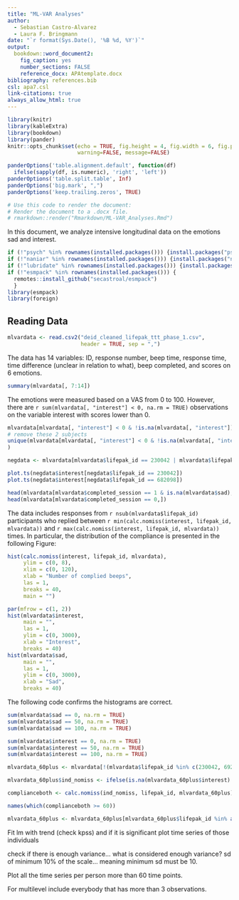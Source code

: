 ```yaml
---
title: "ML-VAR Analyses"
author:
  - Sebastian Castro-Alvarez
  - Laura F. Bringmann
date: "`r format(Sys.Date(), '%B %d, %Y')`"
output: 
  bookdown::word_document2:
    fig_caption: yes
    number_sections: FALSE
    reference_docx: APAtemplate.docx
bibliography: references.bib
csl: apa7.csl
link-citations: true
always_allow_html: true
---
```

  
```r
library(knitr)
library(kableExtra)
library(bookdown)
library(pander)
knitr::opts_chunk$set(echo = TRUE, fig.height = 4, fig.width = 6, fig.pos = "!H",  
                      warning=FALSE, message=FALSE)

panderOptions('table.alignment.default', function(df)
  ifelse(sapply(df, is.numeric), 'right', 'left'))
panderOptions('table.split.table', Inf)
panderOptions('big.mark', ",")
panderOptions('keep.trailing.zeros', TRUE)

# Use this code to render the document:
# Render the document to a .docx file.
# rmarkdown::render("Rmarkdown/ML-VAR_Analyses.Rmd") 
```

In this document, we analyze intensive longitudinal data on the emotions sad and interest.

```r
if (!"psych" %in% rownames(installed.packages())) {install.packages("psych")}
if (!"naniar" %in% rownames(installed.packages())) {install.packages("naniar")}
if (!"lubridate" %in% rownames(installed.packages())) {install.packages("lubridate")}
if (!"esmpack" %in% rownames(installed.packages())) {
  remotes::install_github("secastroal/esmpack")
  }
library(esmpack)
library(foreign)
```

## Reading Data

```r
mlvardata <- read.csv2("deid_cleaned_lifepak_ttt_phase_1.csv", 
                       header = TRUE, sep = ",")
```

The data has 14 variables: ID, response number, beep time, response time, time difference (unclear in relation to what), beep completed, and scores on 6 emotions.

```r
summary(mlvardata[, 7:14])
```

The emotions were measured based on a VAS from 0 to 100. However, there are `r sum(mlvardata[, "interest"] < 0, na.rm = TRUE)` observations on the variable interest with scores lower than 0.

```r
mlvardata[mlvardata[, "interest"] < 0 & !is.na(mlvardata[, "interest"]), c("lifepak_id", "interest", "sad")]
# remove these 2 subjects
unique(mlvardata[mlvardata[, "interest"] < 0 & !is.na(mlvardata[, "interest"]), c("lifepak_id", "interest", "sad")][, 1]
)

negdata <- mlvardata[mlvardata$lifepak_id == 230042 | mlvardata$lifepak_id == 682098, c("lifepak_id", "interest", "sad")]

plot.ts(negdata$interest[negdata$lifepak_id == 230042])
plot.ts(negdata$interest[negdata$lifepak_id == 682098])
```


```r
head(mlvardata[mlvardata$completed_session == 1 & is.na(mlvardata$sad),])
head(mlvardata[mlvardata$completed_session == 0,])
```


The data includes responses from `r nsub(mlvardata$lifepak_id)` participants who replied between `r min(calc.nomiss(interest, lifepak_id, mlvardata))` and `r max(calc.nomiss(interest, lifepak_id, mlvardata))` times. In particular, the distribution of the compliance is presented in the following Figure:

```r
hist(calc.nomiss(interest, lifepak_id, mlvardata),
     ylim = c(0, 8),
     xlim = c(0, 120),
     xlab = "Number of complied beeps",
     las = 1,
     breaks = 40,
     main = "")

```

```r
par(mfrow = c(1, 2))
hist(mlvardata$interest, 
     main = "",
     las = 1,
     ylim = c(0, 3000),
     xlab = "Interest",
     breaks = 40)
hist(mlvardata$sad,
     main = "",
     las = 1,
     ylim = c(0, 3000),
     xlab = "Sad",
     breaks = 40)
```

The following code confirms the histograms are correct.

```r
sum(mlvardata$sad == 0, na.rm = TRUE)
sum(mlvardata$sad == 50, na.rm = TRUE)
sum(mlvardata$sad == 100, na.rm = TRUE)

sum(mlvardata$interest == 0, na.rm = TRUE)
sum(mlvardata$interest == 50, na.rm = TRUE)
sum(mlvardata$interest == 100, na.rm = TRUE)
```

```r
mlvardata_60plus <- mlvardata[!(mlvardata$lifepak_id %in% c(230042, 692098)), ]

mlvardata_60plus$ind_nomiss <- ifelse(is.na(mlvardata_60plus$interest) & is.na(mlvardata_60plus$sad), NA, 1)

complianceboth <- calc.nomiss(ind_nomiss, lifepak_id, mlvardata_60plus)

names(which(complianceboth >= 60))

mlvardata_60plus <- mlvardata_60plus[mlvardata_60plus$lifepak_id %in% as.numeric(names(which(complianceboth >= 60))), ]

```


Fit lm with trend (check kpss) and if it is significant plot time series of those individuals

check if there is enough variance... what is considered enough variance? sd of minimum 10% of the scale... meaning minimum sd must be 10.

Plot all the time series per person more than 60 time points.

For multilevel include everybody that has more than 3 observations.

